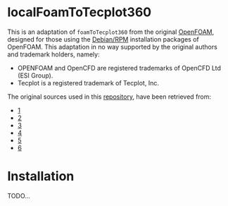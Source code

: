 = localFoamToTecplot360 =

This is an adaptation of <tt>foamToTecplot360</tt> from the original [http://www.openfoam.org OpenFOAM], designed for those using the [http://www.openfoam.org/download/ Debian/RPM] installation packages of OpenFOAM. This adaptation in no way supported by the original authors and trademark holders, namely:
* OPENFOAM and OpenCFD are registered trademarks of OpenCFD Ltd (ESI Group).
* Tecplot is a registered trademark of Tecplot, Inc.

The original sources used in this [https://github.com/wyldckat/localFoamToTecplot360 repository], have been retrieved from:
* [https://github.com/OpenFOAM/OpenFOAM-2.1.x]
* [https://github.com/OpenFOAM/ThirdParty-2.1.x]
* [https://github.com/OpenFOAM/OpenFOAM-2.0.x]
* [https://github.com/OpenFOAM/ThirdParty-2.0.x]
* [https://github.com/OpenCFD/OpenFOAM-1.7.x]
* [https://github.com/OpenCFD/ThirdParty-1.7.x]

= Installation =
TODO...
